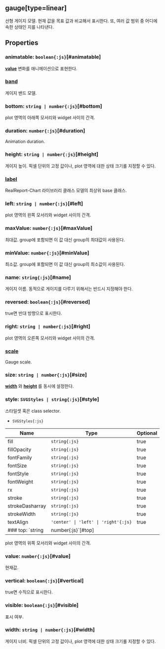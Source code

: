 ## gauge[type=linear]
선형 게이지 모델.
현재 값을 목표 값과 비교해서 표시한다.
또, 여러 값 범위 중 어디에 속한 상태인 지를 나타낸다.
## Properties

### animatable: `boolean{:js}`[#animatable]
**[value](#value)**  변화를 애니메이션으로 표현한다.  
<DefaultValue value="true" contents=""></DefaultValue>
### [band](./linear/band)
게이지 밴드 모델.  

### bottom: `string | number{:js}`[#bottom]
plot 영역의 아래쪽 모서리와 widget 사이의 간격.  

### duration: `number{:js}`[#duration]
Animation duration.  
<DefaultValue value="500" contents=""></DefaultValue>
### height: `string | number{:js}`[#height]
게이지 높이.
픽셀 단위의 고정 값이나, plot 영역에 대한 상태 크기롤 지정할 수 있다.  

### [label](./linear/label)
RealReport-Chart 라이브러리 클래스 모델의 최상위 base 클래스.  

### left: `string | number{:js}`[#left]
plot 영역의 왼쪽 모서리와 widget 사이의 간격.  

### maxValue: `number{:js}`[#maxValue]
최대값.
group에 포함되면 이 값 대신 group의 최대값이 사용된다.  
<DefaultValue value="100" contents=""></DefaultValue>
### minValue: `number{:js}`[#minValue]
최소값.
group에 포함되면 이 값 대신 group의 최소값이 사용된다.  
<DefaultValue value="0" contents=""></DefaultValue>
### name: `string{:js}`[#name]
게이지 이름.
동적으로 게이지를 다루기 위해서는 반드시 지정해야 한다.  

### reversed: `boolean{:js}`[#reversed]
true면 반대 방향으로 표시한다.  
<DefaultValue value="false" contents=""></DefaultValue>
### right: `string | number{:js}`[#right]
plot 영역의 오른쪽 모서리와 widget 사이의 간격.  

### [scale](./linear/scale)
Gauge scale.  

### size: `string | number{:js}`[#size]
**[width](#width)** 와  **[height](#height)** 를 동시에 설정한다.  

### style: `SVGStyles | string{:js}`[#style]
스타일셋 혹은 class selector.  
- `SVGStyles{:js}` 

| Name | Type | Optional |  
| ----- | ----- | ----- |  
| fill | `string{:js}` | true |  
| fillOpacity | `string{:js}` | true |  
| fontFamily | `string{:js}` | true |  
| fontSize | `string{:js}` | true |  
| fontStyle | `string{:js}` | true |  
| fontWeight | `string{:js}` | true |  
| rx | `string{:js}` | true |  
| stroke | `string{:js}` | true |  
| strokeDasharray | `string{:js}` | true |  
| strokeWidth | `string{:js}` | true |  
| textAlign | `'center' \| 'left' \| 'right'{:js}` | true |
### top: `string | number{:js}`[#top]
plot 영역의 위쪽 모서리와 widget 사이의 간격.  

### value: `number{:js}`[#value]
현재값.  
<DefaultValue value="0" contents=""></DefaultValue>
### vertical: `boolean{:js}`[#vertical]
true면 수직으로 표시한다.  

### visible: `boolean{:js}`[#visible]
표시 여부.  
<DefaultValue value="true" contents=""></DefaultValue>
### width: `string | number{:js}`[#width]
게이지 너비.
픽셀 단위의 고정 값이나, plot 영역에 대한 상태 크기롤 지정할 수 있다.  
